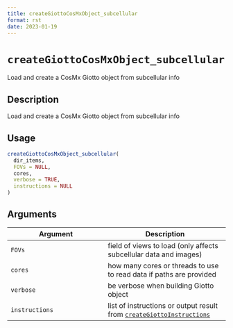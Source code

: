 ```yaml
--- 
title: createGiottoCosMxObject_subcellular 
format: rst 
date: 2023-01-19 
--- 
```

# `createGiottoCosMxObject_subcellular`

Load and create a CosMx Giotto object from subcellular info


## Description

Load and create a CosMx Giotto object from subcellular info


## Usage

```r
createGiottoCosMxObject_subcellular(
  dir_items,
  FOVs = NULL,
  cores,
  verbose = TRUE,
  instructions = NULL
)
```


## Arguments

Argument      |Description
------------- |----------------
`FOVs`     |     field of views to load (only affects subcellular data and images)
`cores`     |     how many cores or threads to use to read data if paths are provided
`verbose`     |     be verbose when building Giotto object
`instructions`     |     list of instructions or output result from [`createGiottoInstructions`](#creategiottoinstructions)


